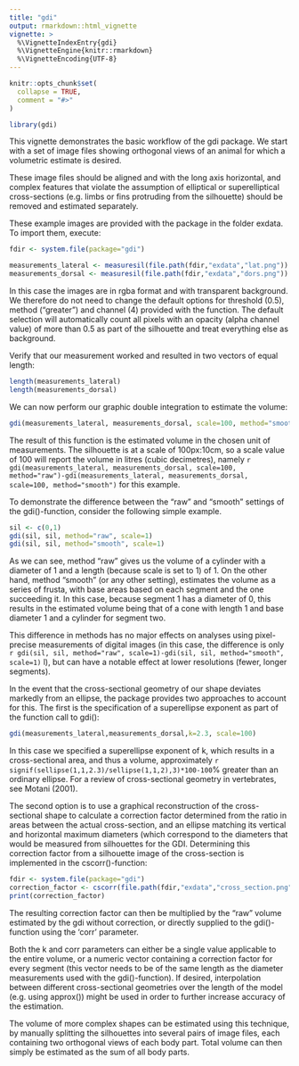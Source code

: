 ```yaml
---
title: "gdi"
output: rmarkdown::html_vignette
vignette: >
  %\VignetteIndexEntry{gdi}
  %\VignetteEngine{knitr::rmarkdown}
  %\VignetteEncoding{UTF-8}
---
```


```r
knitr::opts_chunk$set(
  collapse = TRUE,
  comment = "#>"
)
```

```r
library(gdi)
```

This vignette demonstrates the basic workflow of the gdi package. We start with a set of image files showing orthogonal views of an animal for which a volumetric estimate is desired.

These image files should be aligned and with the long axis horizontal, and complex features that violate the assumption of elliptical or superelliptical cross-sections (e.g. limbs or fins protruding from the silhouette) should be removed and estimated separately.

These example images are provided with the package in the folder exdata. To import them, execute: 
```r

fdir <- system.file(package="gdi")

measurements_lateral <- measuresil(file.path(fdir,"exdata","lat.png"))
measurements_dorsal <- measuresil(file.path(fdir,"exdata","dors.png"))
```

In this case the images are in rgba format and with transparent background. We therefore do not need to change the default options for threshold (0.5), method ("greater") and channel (4) provided with the function. The default selection will automatically count all pixels with an opacity (alpha channel value) of more than 0.5 as part of the silhouette and treat everything else as background.

Verify that our measurement worked and resulted in two vectors of equal length:

```r
length(measurements_lateral)
length(measurements_dorsal)
```

We can now perform our graphic double integration to estimate the volume:

```r
gdi(measurements_lateral, measurements_dorsal, scale=100, method="smooth")
```
The result of this function is the estimated volume in the chosen unit of measurements. The silhouette is at a scale of 100px:10cm, so a scale value of 100 will report the volume in litres (cubic decimetres), namely `r gdi(measurements_lateral, measurements_dorsal, scale=100, method="raw")-gdi(measurements_lateral, measurements_dorsal, scale=100, method="smooth")` for this example.


To demonstrate the difference between the "raw" and "smooth" settings of the gdi()-function, consider the following simple example.
```r
sil <- c(0,1)
gdi(sil, sil, method="raw", scale=1)
gdi(sil, sil, method="smooth", scale=1)

```

As we can see, method "raw" gives us the volume of a cylinder with a diameter of 1 and a length (because scale is set to 1) of 1. On the other hand, method "smooth" (or any other setting), estimates the volume as a series of frusta, with base areas based on each segment and the one succeeding it. In this case, because segment 1 has a diameter of 0, this results in the estimated volume being that of a cone with length 1 and base diameter 1 and a cylinder for segment two.

This difference in methods has no major effects on analyses using pixel-precise measurements of digital images (in this case, the difference is only `r gdi(sil, sil, method="raw", scale=1)-gdi(sil, sil, method="smooth", scale=1)
` l), but can have a notable effect at lower resolutions (fewer, longer segments).

In the event that the cross-sectional geometry of our shape deviates markedly from an ellipse, the package provides two approaches to account for this. The first is the specification of a superellipse exponent as part of the function call to gdi():
```r
gdi(measurements_lateral,measurements_dorsal,k=2.3, scale=100)
```

In this case we specified a superellipse exponent of k, which results in a cross-sectional area, and thus a volume, approximately `r signif(sellipse(1,1,2.3)/sellipse(1,1,2),3)*100-100`% greater than an ordinary ellipse. For a review of cross-sectional geometry in vertebrates, see Motani (2001).

The second option is to use a graphical reconstruction of the cross-sectional shape to calculate a correction factor determined from the ratio in areas between the actual cross-section, and an ellipse matching its vertical and horizontal maximum diameters (which correspond to the diameters that would be measured from silhouettes for the GDI.
Determining this correction factor from a silhouette image of the cross-section is implemented in the cscorr()-function:
```r
fdir <- system.file(package="gdi")
correction_factor <- cscorr(file.path(fdir,"exdata","cross_section.png"))
print(correction_factor)
```

The resulting correction factor can then be multiplied by the "raw" volume estimated by the gdi without correction, or directly supplied to the gdi()-function using the 'corr' parameter. 

Both the k and corr parameters can either be a single value applicable to the entire volume, or a numeric vector containing a correction factor for every segment (this vector needs to be of the same length as the diameter measurements used with the gdi()-function). If desired, interpolation between different cross-sectional geometries over the length of the model (e.g. using approx()) might be used in order to further increase accuracy of the estimation.

The volume of more complex shapes can be estimated using this technique, by manually splitting the silhouettes into several pairs of image files, each containing two orthogonal views of each body part. Total volume can then simply be estimated as the sum of all body parts.
